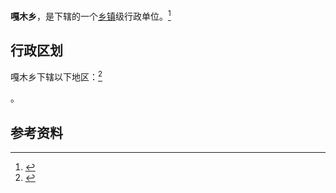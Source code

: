 {{中国乡级行政区|54/24/27/203/000}}

'''嘎木乡'''，是{{PRC admin/fullname|54/24/27/203/000|3}}下辖的一个[[乡镇|乡镇]]级行政单位。<ref>{{PRC admin/ref sgc|{{PRC admin/parent|54/24/27/203/000}}}}</ref>

== 行政区划 ==

嘎木乡下辖以下地区：<ref>{{PRC admin/ref sgc|54/24/27/203/000}}</ref>

{{PRC admin/children|54/24/27/203/000}}。

== 参考资料 ==

{{reflist}}

{{行政区划小作品}}
{{PRC admin/navcat|54/24/27/203/000}}